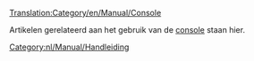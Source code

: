 [[Translation:Category/en/Manual/Console]]


Artikelen gerelateerd aan het gebruik van de [[nl/Manual/Console|console]] staan hier.

[[Category:nl/Manual/Handleiding]]
